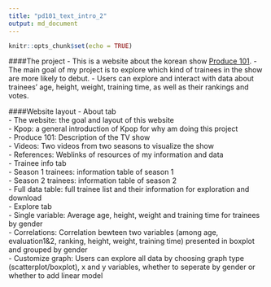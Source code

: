 ```yaml
---
title: "pd101_text_intro_2"
output: md_document
---
```


```r
knitr::opts_chunk$set(echo = TRUE)
```

####The project
- This is a website about the korean show [Produce 101](https://www.google.com/search?q=Produce+101&oq=Produce+101&aqs=chrome..69i57j0j69i65l2j69i61j69i59.354j0j7&sourceid=chrome&ie=UTF-8).
- The main goal of my project is to explore which kind of trainees in the show are more likely to debut.
- Users can explore and interact with data about trainees' age, height, weight, training time, as well as their rankings and votes.

####Website layout
- About tab  
        - The website: the goal and layout of this website  
        - Kpop: a general introduction of Kpop for why am doing this project  
        - Produce 101: Description of the TV show  
        - Videos: Two videos from two seasons to visualize the show  
        - References: Weblinks of resources of my information and data  
- Trainee info tab  
        - Season 1 trainees: information table of season 1  
        - Season 2 trainees: information table of season 2   
        - Full data table: full trainee list and their information for exploration and download  
- Explore tab  
        - Single variable: Average age, height, weight and training time for trainees by gender    
        - Correlations: Correlation bewteen two variables (among age, evaluation1&2, ranking, height, weight, training time) presented in boxplot and grouped by gender  
        - Customize graph: Users can explore all data by choosing graph type (scatterplot/boxplot), x and y variables, whether to seperate by gender or whether to add linear model